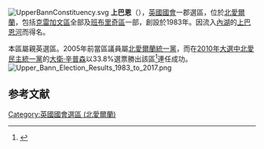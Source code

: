 [[File:UpperBannConstituency.svg|thumb]]
'''上巴恩'''（{{lang-en|Upper Bann}}），[[英國|英國]][[英國國會|國會]]一郡選區，位於[[北愛爾蘭|北愛爾蘭]]，包括[[克雷加文區|克雷加文區]]全部及[[班布里奇區|班布里奇區]]一部，創設於1983年。因流入[[內湖_(英國)|內湖]]的[[上巴恩河|上巴恩河]]而得名。

本區屬親英選區。2005年前當區議員屬[[北愛爾蘭統一黨|北愛爾蘭統一黨]]，而在[[2010年英國大選|2010年大選中]][[北愛民主統一黨|北愛民主統一黨]]的[[大衛·辛普森|大衛·辛普森]]以33.8%選票勝出該區<ref>{{cite news
|publisher=[[英國廣播公司|英國廣播公司]]
|date=2010年5月7日
|title=Election 2010/Constituency/Upper Bann
|url=http://news.bbc.co.uk/2/shared/election2010/results/constituency/717.stm
|accessdate=2010年5月9日
|archive-date=2010年4月23日
|archive-url=https://web.archive.org/web/20100423015151/http://news.bbc.co.uk/2/shared/election2010/results/constituency/717.stm
|dead-url=no
}}</ref>連任成功。
[[File:Upper_Bann_Election_Results_1983_to_2017.png|center]]

==参考文献==
<div class="references-small">
<references></references>
</div>

{{DEFAULTSORT:Upper Bann (UK Parliament constituency)}}
[[Category:英國國會選區_(北愛爾蘭)|Category:英國國會選區 (北愛爾蘭)]]
{{英國國會選區 (北愛爾蘭)}}